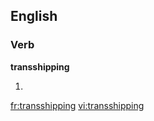 ==English==

===Verb===
'''transshipping'''

# {{present participle of|[[transship]]}}

[[fr:transshipping]]
[[vi:transshipping]]